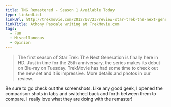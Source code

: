 ```yaml
---
title: TNG Remastered - Season 1 Available Today
type: linkedList
linkUrl: http://trekmovie.com/2012/07/23/review-star-trek-the-next-generation-season-1-blu-ray-new-preview-images/
linkTitle: Athony Pascale writing at TrekMovie.com
tags:
  - Fun
  - Miscellaneous
  - Opinion
---
```


> The first season of Star Trek: The Next Generation is finally here in HD. Just in time for the 25th anniversary, the series makes its debut on Blu-ray on Tuesday. TrekMovie has had some time to check out the new set and it is impressive. More details and photos in our review.

Be sure to go check out the screenshots. Like any good geek, I opened the comparison shots in tabs and switched back and forth between them to compare. I really love what they are doing with the remaster!
